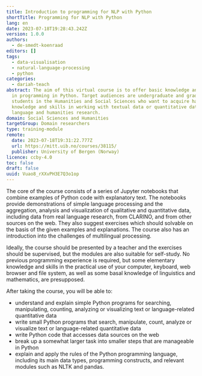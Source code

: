 ```yaml
---
title: Introduction to programming for NLP with Python
shortTitle: Programming for NLP with Python
lang: en
date: 2023-07-18T19:28:43.242Z
version: 1.0.0
authors:
  - de-smedt-koenraad
editors: []
tags:
  - data-visualisation
  - natural-language-processing
  - python
categories:
  - dariah-teach
abstract: The aim of this virtual course is to offer basic knowledge and skills
  in programming in Python. Target audiences are undergraduate and graduate
  students in the Humanities and Social Sciences who want to acquire hands-on
  knowledge and skills in working with textual data or quantitative data in
  language and humanities research.
domain: Social Sciences and Humanities
targetGroup: Domain researchers
type: training-module
remote:
  date: 2023-07-18T19:31:22.777Z
  url: https://mitt.uib.no/courses/38115/
  publisher: University of Bergen (Norway)
licence: ccby-4.0
toc: false
draft: false
uuid: Vuao8_rXXvPH3E7Q3o1op
---
```

The core of the course consists of a series of Jupyter notebooks that combine examples of Python code with explanatory text. The notebooks provide demonstrations of simple language processing and the aggregation, analysis and visualization of qualitative and quantitative data, including data from real language research, from CLARINO, and from other sources on the web. They also suggest exercises which should solvable on the basis of the given examples and explanations. The course also has an introduction into the challenges of multilingual processing.

Ideally, the course should be presented by a teacher and the exercises should be supervised, but the modules are also suitable for self-study. No previous programming experience is required, but some elementary knowledge and skills in the practical use of your computer, keyboard, web browser and file system, as well as some basal knowledge of linguistics and mathematics, are presupposed.

After taking the course, you will be able to:

- understand and explain simple Python programs for searching, manipulating, counting, analyzing or visualizing text or language-related quantitative data
- write small Python programs that search, manipulate, count, analyze or visualize text or language-related quantitative data
- write Python code that accesses data sources on the web
- break up a somewhat larger task into smaller steps that are manageable in Python
- explain and apply the rules of the Python programming language, including its main data types, programming constructs, and relevant modules such as NLTK and pandas.
